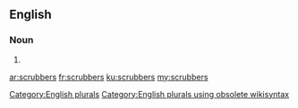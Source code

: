 ==English==

===Noun===
{{head|en}}

# {{plural of|scrubber}}

[[Category:English plurals]][[Category:English plurals using obsolete wikisyntax]]

[[ar:scrubbers]]
[[fr:scrubbers]]
[[ku:scrubbers]]
[[my:scrubbers]]